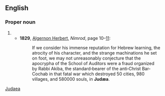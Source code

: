 {{also|Judaea}}
==English==

===Proper noun===
{{en-proper noun}}

# {{archaic spelling of|Judea}}
#* '''1829''', [[w:Algernon Herbert|Algernon Herbert]], ''Nimrod'',  page 10–[http://books.google.com/books?id=3fooAAAAYAAJ&hl=en&pg=PA11#v=onepage&q&f=false 11]:
#*: If we consider his immense reputation for Hebrew learning, the atrocity of his character, and the strange machinations he set on foot, we may not unreasonably conjecture that the apocrypha of the School of Auditors were a fraud organized by Rabbi Akiba, the standard‐bearer of the anti‐Christ Bar‐Cochab in that fatal war which destroyed 50 cities, 980 villages, and 580000 souls, in '''Judæa'''.

[[Category:English terms spelled with Æ|Judaea]]